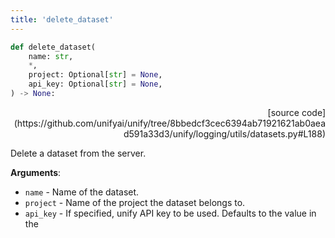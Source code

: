 ```yaml
---
title: 'delete_dataset'
---
```


```python
def delete_dataset(
    name: str,
    *,
    project: Optional[str] = None,
    api_key: Optional[str] = None,
) -> None:
```

<p align="right">[source code](https://github.com/unifyai/unify/tree/8bbedcf3cec6394ab71921621ab0aead591a33d3/unify/logging/utils/datasets.py#L188)</p>

Delete a dataset from the server.

**Arguments**:

- `name` - Name of the dataset.
- `project` - Name of the project the dataset belongs to.
- `api_key` - If specified, unify API key to be used. Defaults to the value in the